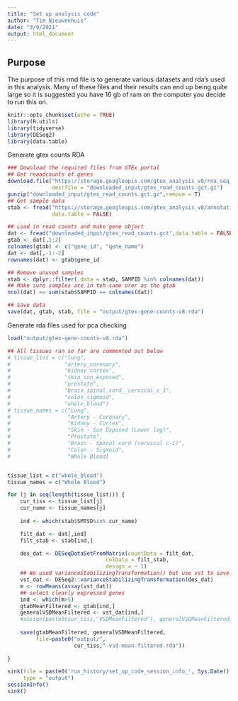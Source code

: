 ```yaml
---
title: "Set up analysis code"
author: "Tim Nieuwenhuis"
date: "3/9/2021"
output: html_document
---
```


## Purpose
The purpose of this rmd file is to generate various datasets and rda's used in this analysis. Many of these files and their results can end up being quite large so it is suggested you have 16 gb of ram on the computer you decide to run this on.

```r
knitr::opts_chunk$set(echo = TRUE)
library(R.utils)
library(tidyverse)
library(DESeq2)
library(data.table)
```

Generate gtex counts RDA

```r
### Download the required files from GTEx portal 
## Get reaadcounts of genes
download.file("https://storage.googleapis.com/gtex_analysis_v8/rna_seq_data/GTEx_Analysis_2017-06-05_v8_RNASeQCv1.1.9_gene_reads.gct.gz",
              destfile = "downloaded_input/gtex_read_counts.gct.gz")
gunzip("downloaded_input/gtex_read_counts.gct.gz",remove = T)
## Get sample data
stab <- fread("https://storage.googleapis.com/gtex_analysis_v8/annotations/GTEx_Analysis_v8_Annotations_SampleAttributesDS.txt",
              data.table = FALSE)

## Load in read counts and make gene object
dat <- fread("downloaded_input/gtex_read_counts.gct",data.table = FALSE)
gtab <- dat[,1:2]
colnames(gtab) <- c("gene_id", "gene_name")
dat <- dat[,-1:-2]
rownames(dat) <- gtab$gene_id

## Remove unused samples
stab <- dplyr::filter(.data = stab, SAMPID %in% colnames(dat))
## Make sure samples are in teh same orer as the gtab
ncol(dat) == sum(stab$SAMPID == colnames(dat))

## Save data
save(dat, gtab, stab, file = "output/gtex-gene-counts-v8.rda")
```

Generate rda files used for pca checking
```r
load("output/gtex-gene-counts-v8.rda")

## All tissues ran so far are commented out below
# tissue_list = c("lung",
#                 "artery_coronary",
#                 "kidney_cortex",
#                 "skin_sun_exposed",
#                 "prostate",
#                 "brain_spinal_cord__cervical_c_1",
#                 "colon_sigmoid",
#                 "whole_blood")
# tissue_names = c("Lung",
#                  "Artery - Coronary",
#                  "Kidney - Cortex",
#                  "Skin - Sun Exposed (Lower leg)",
#                  "Prostate",
#                  "Brain - Spinal cord (cervical c-1)",
#                  "Colon - Sigmoid",
#                  "Whole Blood)


tissue_list = c("whole_blood")
tissue_names = c("Whole Blood")

for (j in seq(length(tissue_list))) {
    cur_tiss <- tissue_list[j]
    cur_name <- tissue_names[j]
    
    ind <- which(stab$SMTSD%in% cur_name)

    filt_dat <- dat[,ind]
    filt_stab <- stab[ind,]

    des_dat <- DESeqDataSetFromMatrix(countData = filt_dat,
                               colData = filt_stab,
                               design = ~ 1)
    ## We used varianceStabilizingTransformation() but use vst to save time
    vst_dat <- DESeq2::varianceStabilizingTransformation(des_dat)
    m <- rowMeans(assay(vst_dat))
    ## select clearly expressed genes
    ind <- which(m>5)
    gtabMeanFiltered <- gtab[ind,]
    generalVSDMeanFiltered <- vst_dat[ind,]
    #assign(paste0(cur_tiss,"VSDMeanFiltered"), generalVSDMeanFiltered)
    
    save(gtabMeanFiltered, generalVSDMeanFiltered,
         file=paste0("output/",
                     cur_tiss,"-vsd-mean-filtered.rda"))
    
}

```

```r
sink(file = paste0('run_history/set_up_code_session_info_', Sys.Date(), ".txt"),
     type = "output")
sessionInfo()
sink()
```

